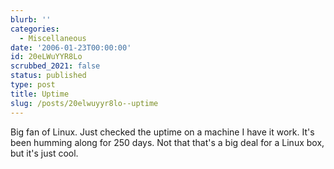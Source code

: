 ```yaml
---
blurb: ''
categories:
  - Miscellaneous
date: '2006-01-23T00:00:00'
id: 20eLWuYYR8Lo
scrubbed_2021: false
status: published
type: post
title: Uptime
slug: /posts/20elwuyyr8lo--uptime
---
```


Big fan of Linux. Just checked the uptime on a machine I have it
work. It's been humming along for 250 days. Not that that's a big
deal for a Linux box, but it's just cool.

